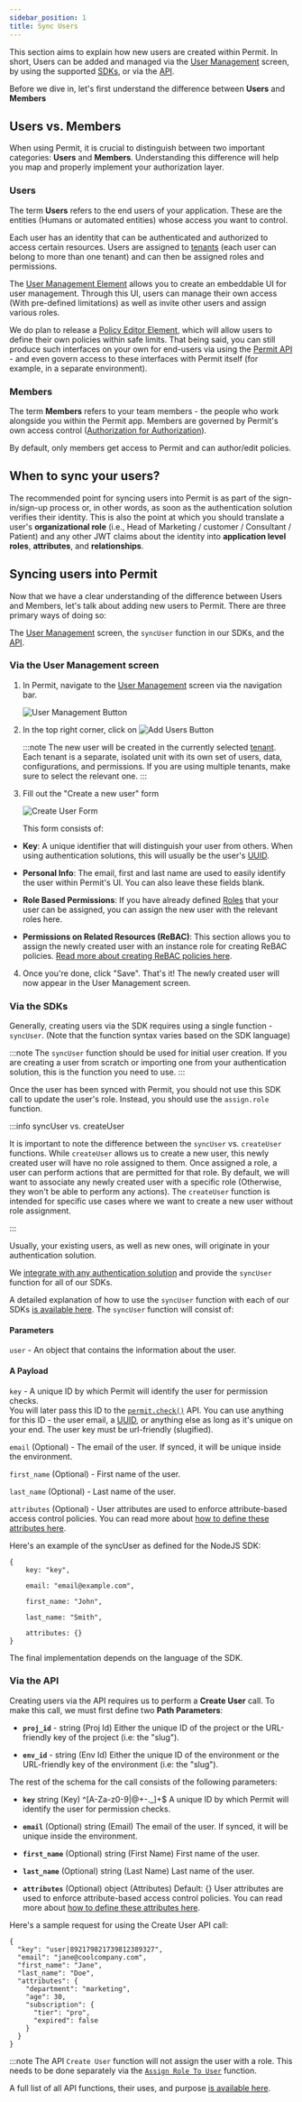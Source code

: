 ```yaml
---
sidebar_position: 1
title: Sync Users
---
```


This section aims to explain how new users are created within Permit.
In short, Users can be added and managed via the [User Management](/how-to/sync-users#via-the-user-management-screen) screen,
by using the supported [SDKs](/how-to/sync-users#via-the-sdks), or via the [API](/how-to/sync-users#via-the-api).

Before we dive in, let's first understand the difference between **Users** and **Members**

## Users vs. Members

When using Permit, it is crucial to distinguish between two important categories: **Users** and **Members**.
Understanding this difference will help you map and properly implement your authorization layer.

### Users

The term **Users** refers to the end users of your application. These are the entities (Humans or automated entities) whose access you want to control.

Each user has an identity that can be authenticated and authorized to access certain resources.
Users are assigned to [tenants](/overview/glossary#tenant) (each user can belong to more than one tenant) and can then be assigned roles and permissions.

The [User Management Element](/embeddable-uis/element/user-management) allows you to create an embeddable UI for user management.
Through this UI, users can manage their own access (With pre-defined limitations) as well as invite other users and assign various roles.

We do plan to release a [Policy Editor Element](https://permitio.canny.io/feature-requests/p/policy-editor-element),
which will allow users to define their own policies within safe limits. That being said, you can still produce such
interfaces on your own for end-users via using the [Permit API](https://api.permit.io/v2/redoc) -
and even govern access to these interfaces with Permit itself (for example, in a separate environment).

### Members

The term **Members** refers to your team members - the people who work alongside you within the Permit app.
Members are governed by Permit's own access control ([Authorization for Authorization](/overview/glossary#authz-for-authz-aka---meta-authorization)).

By default, only members get access to Permit and can author/edit policies.

## When to sync your users?

The recommended point for syncing users into Permit is as part of the sign-in/sign-up process or, in other words, as soon as the authentication solution verifies their identity.
This is also the point at which you should translate a user's **organizational role** (i.e., Head of Marketing / customer / Consultant / Patient) and any other
JWT claims about the identity into **application level roles**, **attributes**, and **relationships**.

## Syncing users into Permit

Now that we have a clear understanding of the difference between Users and Members, let's talk about adding new users to Permit.
There are three primary ways of doing so:

The [User Management](/how-to/build-policies/policy-basics#users) screen, the `syncUser` function in our SDKs, and the [API](https://api.permit.io/v2/redoc#tag/Users/operation/create_user).

### Via the User Management screen

1.  In Permit, navigate to the [User Management](https://app.permit.io/user-management) screen via the navigation bar.

    ![User Management Button](/ui-videos/how-to/sync-users/1.png)

2.  In the top right corner, click on ![Add Users Button](/ui-videos/how-to/sync-users/2.png)

    :::note
    The new user will be created in the currently selected [tenant](/overview/glossary/#tenant).
    Each tenant is a separate, isolated unit with its own set of users, data, configurations, and permissions.
    If you are using multiple tenants, make sure to select the relevant one.
    :::

3.  Fill out the "Create a new user" form

    ![Create User Form](/ui-videos/how-to/sync-users/3.png)

    This form consists of:

- **Key**: A unique identifier that will distinguish your user from others.
  When using authentication solutions, this will usually be the user's [UUID](https://en.wikipedia.org/wiki/Universally_unique_identifier).

- **Personal Info**: The email, first and last name are used to easily identify the user within Permit's UI. You can also leave these fields blank.

- **Role Based Permissions**: If you have already defined [Roles](/how-to/build-policies/policy-basics#roles) that your user can be assigned, you can assign the new user with the relevant roles here.

- **Permissions on Related Resources (ReBAC)**: This section allows you to assign the newly created user with an instance role for creating ReBAC policies.
  [Read more about creating ReBAC policies here](/how-to/build-policies/rebac/building-rebac-policies).

4.  Once you're done, click "Save". That's it!
    The newly created user will now appear in the User Management screen.

### Via the SDKs

Generally, creating users via the SDK requires using a single function - `syncUser`.
(Note that the function syntax varies based on the SDK language)

:::note
The `syncUser` function should be used for initial user creation. If you are creating a user from scratch or importing one from your authentication solution, this is the function you need to use.
:::

Once the user has been synced with Permit, you should not use this SDK call to update the user's role. Instead, you should use the `assign.role` function.

:::info syncUser vs. createUser

It is important to note the difference between the `syncUser` vs. `createUser` functions. While `createUser` allows us to create a new user, this newly created user will have no role assigned to them.
Once assigned a role, a user can perform actions that are permitted for that role.
By default, we will want to associate any newly created user with a specific role (Otherwise, they won't be able to perform any actions).
The `createUser` function is intended for specific use cases where we want to create a new user without role assignment.

:::

Usually, your existing users, as well as new ones, will originate in your authentication solution.

We [integrate with any authentication solution](/integrations/authentication/your-authentication) and provide the `syncUser` function for all of our SDKs.

A detailed explanation of how to use the `syncUser` function with each of our SDKs [is available here](/category/supported-sdks). The `syncUser` function will consist of:

#### Parameters

`user` - An object that contains the information about the user.

#### A Payload

`key` - A unique ID by which Permit will identify the user for permission checks.\
You will later pass this ID to the [`permit.check()`](/how-to/enforce-permissions/check/) API. You can use anything for this ID - the user email,
a [UUID](https://en.wikipedia.org/wiki/Universally_unique_identifier), or anything else as long as it's unique on your end. The user key must be url-friendly (slugified).

`email` (Optional) - The email of the user. If synced, it will be unique inside the environment.

`first_name` (Optional) - First name of the user.

`last_name` (Optional) - Last name of the user.

`attributes` (Optional) - User attributes are used to enforce attribute-based access control policies. You can read more about
[how to define these attributes here](/how-to/build-policies/abac/defining-attributes).

Here's an example of the syncUser as defined for the NodeJS SDK:

```
{
    key: "key",

    email: "email@example.com",

    first_name: "John",

    last_name: "Smith",

    attributes: {}
}
```

The final implementation depends on the language of the SDK.

### Via the API

Creating users via the API requires us to perform a **Create User** call.
To make this call, we must first define two **Path Parameters**:

- **`proj_id`** - string (Proj Id)
  Either the unique ID of the project or the URL-friendly key of the project
  (i.e: the "slug").

- **`env_id`** - string (Env Id)
  Either the unique ID of the environment or the URL-friendly key of the environment
  (i.e: the "slug").

The rest of the schema for the call consists of the following parameters:

- **`key`** string (Key) ^[A-Za-z0-9|@+\-\._]+$
  A unique ID by which Permit will identify the user for permission checks.

- **`email`** (Optional) string (Email)
  The email of the user. If synced, it will be unique inside the environment.

- **`first_name`** (Optional) string (First Name)
  First name of the user.

- **`last_name`** (Optional) string (Last Name)
  Last name of the user.

- **`attributes`** (Optional) object (Attributes)
  Default: {}
  User attributes are used to enforce attribute-based access control policies. You can read more about
  [how to define these attributes here](/how-to/build-policies/abac/defining-attributes).

Here's a sample request for using the Create User API call:

```
{
  "key": "user|892179821739812389327",
  "email": "jane@coolcompany.com",
  "first_name": "Jane",
  "last_name": "Doe",
  "attributes": {
    "department": "marketing",
    "age": 30,
    "subscription": {
      "tier": "pro",
      "expired": false
    }
  }
}
```

:::note
The API `Create User` function will not assign the user with a role. This needs to be done
separately via the [`Assign Role To User`](https://api.permit.io/v2/redoc#tag/Users/operation/assign_role_to_user) function.

A full list of all API functions, their uses, and purpose [is available here](https://api.permit.io/v2/redoc#tag/Users).
